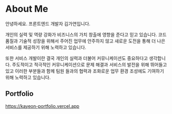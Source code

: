 # About Me
안녕하세요. 프론트엔드 개발자 김가연입니다.

개인의 실력 및 역량 강화가 비즈니스의 가치 창출에 영향을 준다고 믿고 있습니다.
코드 품질과 기술적 성장을 위해서 주어진 업무에 안주하지 않고 새로운 도전을 통해 더 나은 서비스를 제공하기 위해 노력하고 있습니다.

또한 서비스 개발이란 결국 개인의 실력과 더불어 커뮤니케이션도 중요하다고 생각합니다.
주도적이고 적극적인 커뮤니케이션으로 문제 해결과 서비스의 발전을 위해 뛰어들고 있고 이러한 부분들과 함께 팀원 들과의 협력과 조화로운 업무 환경 조성에도 기여하기 위해 노력하고 있습니다.

## Portfolio

<a href="https://kayeon-portfolio.vercel.app" target="_blank" rel="noopener noreferrer"> https://kayeon-portfolio.vercel.app </a>
